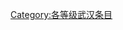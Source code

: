 {{catmore1|[[Wikipedia:武汉专题|Wikipedia:武汉专题]]}}
{{Articles by Importance| topic=武汉 | importance= }}
{{Articles by Quality|topic=武汉}}

[[Category:各等级武汉条目|Category:各等级武汉条目]]